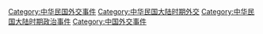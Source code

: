 [[Category:中华民国外交事件|Category:中华民国外交事件]]
[[Category:中华民国大陆时期外交|Category:中华民国大陆时期外交]]
[[Category:中华民国大陆时期政治事件|Category:中华民国大陆时期政治事件]]
[[Category:中国外交事件|Category:中国外交事件]]